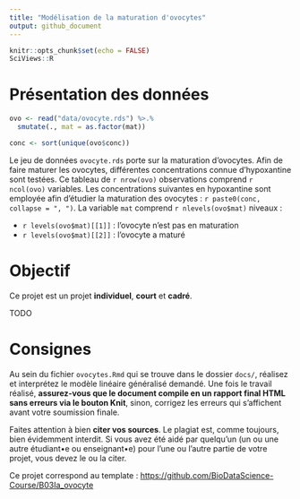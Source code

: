 ```yaml
---
title: "Modélisation de la maturation d'ovocytes"
output: github_document
---
```


<!--- do not edit readme.md ---->

```r
knitr::opts_chunk$set(echo = FALSE)
SciViews::R
```

# Présentation des données

```r
ovo <- read("data/ovocyte.rds") %>.%
  smutate(., mat = as.factor(mat))

conc <- sort(unique(ovo$conc))
```

Le jeu de données `ovocyte.rds` porte sur la maturation d'ovocytes. Afin de faire maturer les ovocytes, différentes concentrations connue d'hypoxantine sont testées. Ce tableau de `r nrow(ovo)` observations comprend `r ncol(ovo)` variables. Les concentrations suivantes en hypoxantine sont employée afin d'étudier la maturation des ovocytes : `r paste0(conc, collapse = ", ")`. La variable `mat` comprend `r nlevels(ovo$mat)` niveaux :

-   `r levels(ovo$mat)[[1]]` : l'ovocyte n'est pas en maturation
-   `r levels(ovo$mat)[[2]]` : l'ovocyte a maturé

# Objectif

Ce projet est un projet **individuel**, **court** et **cadré**.

TODO

# Consignes

Au sein du fichier `ovocytes.Rmd` qui se trouve dans le dossier `docs/`, réalisez et interprétez le modèle linéaire généralisé demandé. Une fois le travail réalisé, **assurez-vous que le document compile en un rapport final HTML sans erreurs via le bouton Knit**, sinon, corrigez les erreurs qui s'affichent avant votre soumission finale.

Faites attention à bien **citer vos sources**. Le plagiat est, comme toujours, bien évidemment interdit. Si vous avez été aidé par quelqu'un (un ou une autre étudiant•e ou enseignant•e) pour l'une ou l'autre partie de votre projet, vous devez le ou la citer.

Ce projet correspond au template : <https://github.com/BioDataScience-Course/B03Ia_ovocyte>
